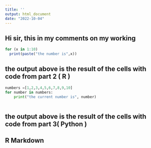 ```yaml
---
title: ''
output: html_document
date: "2022-10-04"
---
```


## Hi sir, this in my comments on my working

```r
for (x in 1:10) 
  print(paste("the number is",x))

```

## the output above is the result of the cells with code from part 2 ( R )

```python

numbers =[1,2,3,4,5,6,7,8,9,10]
for number in numbers:
    print("the current number is", number)
    
```

## the output above is the result of the cells with code from part 3( Python )

## R Markdown
